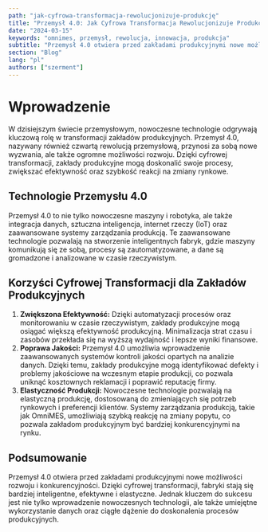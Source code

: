 ```yaml
---
path: "jak-cyfrowa-transformacja-rewolucjonizuje-produkcję"
title: "Przemysł 4.0: Jak Cyfrowa Transformacja Rewolucjonizuje Produkcję"
date: "2024-03-15"
keywords: "omnimes, przemysł, rewolucja, innowacja, produkcja"
subtitle: "Przemysł 4.0 otwiera przed zakładami produkcyjnymi nowe możliwości rozwoju i konkurencyjności. Dzięki cyfrowej transformacji, fabryki stają się bardziej inteligentne, efektywne i elastyczne."
section: "Blog"
lang: "pl"
authors: ["szerment"]
---
```


# Wprowadzenie

W dzisiejszym świecie przemysłowym, nowoczesne technologie odgrywają kluczową rolę w transformacji zakładów produkcyjnych. Przemysł 4.0, nazywany również czwartą rewolucją przemysłową, przynosi za sobą nowe wyzwania, ale także ogromne możliwości rozwoju. Dzięki cyfrowej transformacji, zakłady produkcyjne mogą doskonalić swoje procesy, zwiększać efektywność oraz szybkość reakcji na zmiany rynkowe.

<CustomImage
  src="https://raw.githubusercontent.com/PiotrSierant/test-blogposts/main/images/test2.jpg"
  alt="My image - custom industry"
/>

## Technologie Przemysłu 4.0

Przemysł 4.0 to nie tylko nowoczesne maszyny i robotyka, ale także integracja danych, sztuczna inteligencja, internet rzeczy (IoT) oraz zaawansowane systemy zarządzania produkcją. Te zaawansowane technologie pozwalają na stworzenie inteligentnych fabryk, gdzie maszyny komunikują się ze sobą, procesy są zautomatyzowane, a dane są gromadzone i analizowane w czasie rzeczywistym.

## Korzyści Cyfrowej Transformacji dla Zakładów Produkcyjnych

1. **Zwiększona Efektywność:** Dzięki automatyzacji procesów oraz monitorowaniu w czasie rzeczywistym, zakłady produkcyjne mogą osiągać większą efektywność produkcyjną. Minimalizacja strat czasu i zasobów przekłada się na wyższą wydajność i lepsze wyniki finansowe.
2. **Poprawa Jakości:** Przemysł 4.0 umożliwia wprowadzenie zaawansowanych systemów kontroli jakości opartych na analizie danych. Dzięki temu, zakłady produkcyjne mogą identyfikować defekty i problemy jakościowe na wczesnym etapie produkcji, co pozwala uniknąć kosztownych reklamacji i poprawić reputację firmy.
3. **Elastyczność Produkcji:** Nowoczesne technologie pozwalają na elastyczną produkcję, dostosowaną do zmieniających się potrzeb rynkowych i preferencji klientów. Systemy zarządzania produkcją, takie jak OmniMES, umożliwiają szybką reakcję na zmiany popytu, co pozwala zakładom produkcyjnym być bardziej konkurencyjnymi na rynku.

## Podsumowanie

Przemysł 4.0 otwiera przed zakładami produkcyjnymi nowe możliwości rozwoju i konkurencyjności. Dzięki cyfrowej transformacji, fabryki stają się bardziej inteligentne, efektywne i elastyczne. Jednak kluczem do sukcesu jest nie tylko wprowadzenie nowoczesnych technologii, ale także umiejętne wykorzystanie danych oraz ciągłe dążenie do doskonalenia procesów produkcyjnych.
